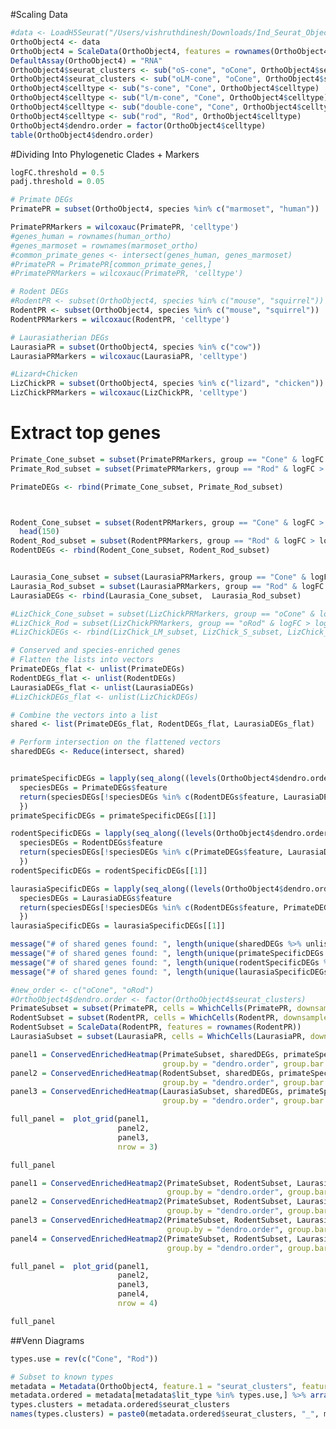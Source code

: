 #Scaling Data
```r
#data <- LoadH5Seurat("/Users/vishruthdinesh/Downloads/Ind_Seurat_Objects/CleanIntegratedObject.h5seurat")
OrthoObject4 <- data
OrthoObject4 = ScaleData(OrthoObject4, features = rownames(OrthoObject4))
DefaultAssay(OrthoObject4) = "RNA"
OrthoObject4$seurat_clusters <- sub("oS-cone", "oCone", OrthoObject4$seurat_clusters)
OrthoObject4$seurat_clusters <- sub("oLM-cone", "oCone", OrthoObject4$seurat_clusters)
OrthoObject4$celltype <- sub("s-cone", "Cone", OrthoObject4$celltype)
OrthoObject4$celltype <- sub("l/m-cone", "Cone", OrthoObject4$celltype)
OrthoObject4$celltype <- sub("double-cone", "Cone", OrthoObject4$celltype)
OrthoObject4$celltype <- sub("rod", "Rod", OrthoObject4$celltype)
OrthoObject4$dendro.order = factor(OrthoObject4$celltype)
table(OrthoObject4$dendro.order)
```

#Dividing Into Phylogenetic Clades + Markers
```r
logFC.threshold = 0.5
padj.threshold = 0.05

# Primate DEGs
PrimatePR = subset(OrthoObject4, species %in% c("marmoset", "human"))

PrimatePRMarkers = wilcoxauc(PrimatePR, 'celltype')
#genes_human = rownames(human_ortho)
#genes_marmoset = rownames(marmoset_ortho)
#common_primate_genes <- intersect(genes_human, genes_marmoset)
#PrimatePR = PrimatePR[common_primate_genes,]
#PrimatePRMarkers = wilcoxauc(PrimatePR, 'celltype')

# Rodent DEGs
#RodentPR <- subset(OrthoObject4, species %in% c("mouse", "squirrel"))
RodentPR <- subset(OrthoObject4, species %in% c("mouse", "squirrel"))
RodentPRMarkers = wilcoxauc(RodentPR, 'celltype')

# Laurasiatherian DEGs
LaurasiaPR = subset(OrthoObject4, species %in% c("cow"))
LaurasiaPRMarkers = wilcoxauc(LaurasiaPR, 'celltype')

#Lizard+Chicken
LizChickPR = subset(OrthoObject4, species %in% c("lizard", "chicken"))
LizChickPRMarkers = wilcoxauc(LizChickPR, 'celltype')
```
# Extract top genes
```r
Primate_Cone_subset = subset(PrimatePRMarkers, group == "Cone" & logFC > logFC.threshold & padj < padj.threshold) %>% arrange(padj)
Primate_Rod_subset = subset(PrimatePRMarkers, group == "Rod" & logFC > logFC.threshold & padj < padj.threshold) %>% arrange(padj)

PrimateDEGs <- rbind(Primate_Cone_subset, Primate_Rod_subset)



Rodent_Cone_subset = subset(RodentPRMarkers, group == "Cone" & logFC > logFC.threshold & padj < padj.threshold) %>% arrange(padj)%>% 
  head(150)
Rodent_Rod_subset = subset(RodentPRMarkers, group == "Rod" & logFC > logFC.threshold & padj < padj.threshold) %>% arrange(padj)
RodentDEGs <- rbind(Rodent_Cone_subset, Rodent_Rod_subset)


Laurasia_Cone_subset = subset(LaurasiaPRMarkers, group == "Cone" & logFC > logFC.threshold & padj < padj.threshold) %>% arrange(padj)%>% head(150)
Laurasia_Rod_subset = subset(LaurasiaPRMarkers, group == "Rod" & logFC > logFC.threshold & padj < padj.threshold) %>% arrange(padj)
LaurasiaDEGs <- rbind(Laurasia_Cone_subset,  Laurasia_Rod_subset)

#LizChick_Cone_subset = subset(LizChickPRMarkers, group == "oCone" & logFC > logFC.threshold & padj < padj.threshold) %>% arrange(padj)
#LizChick_Rod = subset(LizChickPRMarkers, group == "oRod" & logFC > logFC.threshold & padj < padj.threshold) %>% arrange(padj)
#LizChickDEGs <- rbind(LizChick_LM_subset, LizChick_S_subset, LizChick_Rod)

# Conserved and species-enriched genes
# Flatten the lists into vectors
PrimateDEGs_flat <- unlist(PrimateDEGs)
RodentDEGs_flat <- unlist(RodentDEGs)
LaurasiaDEGs_flat <- unlist(LaurasiaDEGs)
#LizChickDEGs_flat <- unlist(LizChickDEGs)

# Combine the vectors into a list
shared <- list(PrimateDEGs_flat, RodentDEGs_flat, LaurasiaDEGs_flat)

# Perform intersection on the flattened vectors
sharedDEGs <- Reduce(intersect, shared)


primateSpecificDEGs = lapply(seq_along((levels(OrthoObject4$dendro.order))), function(element){
  speciesDEGs = PrimateDEGs$feature
  return(speciesDEGs[!speciesDEGs %in% c(RodentDEGs$feature, LaurasiaDEGs$feature)])
  })
primateSpecificDEGs = primateSpecificDEGs[[1]]

rodentSpecificDEGs = lapply(seq_along((levels(OrthoObject4$dendro.order))), function(element){
  speciesDEGs = RodentDEGs$feature
  return(speciesDEGs[!speciesDEGs %in% c(PrimateDEGs$feature, LaurasiaDEGs$feature)])
  })
rodentSpecificDEGs = rodentSpecificDEGs[[1]]

laurasiaSpecificDEGs = lapply(seq_along((levels(OrthoObject4$dendro.order))), function(element){
  speciesDEGs = LaurasiaDEGs$feature
  return(speciesDEGs[!speciesDEGs %in% c(RodentDEGs$feature, PrimateDEGs$feature)])
  })
laurasiaSpecificDEGs = laurasiaSpecificDEGs[[1]]

```

```r
message("# of shared genes found: ", length(unique(sharedDEGs %>% unlist)))
message("# of shared genes found: ", length(unique(primateSpecificDEGs %>% unlist)))
message("# of shared genes found: ", length(unique(rodentSpecificDEGs %>% unlist)))
message("# of shared genes found: ", length(unique(laurasiaSpecificDEGs %>% unlist)))
```


```r
#new_order <- c("oCone", "oRod")
#OrthoObject4$dendro.order <- factor(OrthoObject4$seurat_clusters)
PrimateSubset = subset(PrimatePR, cells = WhichCells(PrimatePR, downsample = 500, seed = 12345))
RodentSubset = subset(RodentPR, cells = WhichCells(RodentPR, downsample = 500, seed = 12345))
RodentSubset = ScaleData(RodentPR, features = rownames(RodentPR))
LaurasiaSubset = subset(LaurasiaPR, cells = WhichCells(LaurasiaPR, downsample = 200, seed = 12345))

panel1 = ConservedEnrichedHeatmap(PrimateSubset, sharedDEGs, primateSpecificDEGs, rodentSpecificDEGs, laurasiaSpecificDEGs,
                                  group.by = "dendro.order", group.bar = FALSE,  draw.lines = FALSE)
panel2 = ConservedEnrichedHeatmap(RodentSubset, sharedDEGs, primateSpecificDEGs, rodentSpecificDEGs, laurasiaSpecificDEGs,
                                  group.by = "dendro.order", group.bar = FALSE,  draw.lines = FALSE)
panel3 = ConservedEnrichedHeatmap(LaurasiaSubset, sharedDEGs, primateSpecificDEGs, rodentSpecificDEGs, laurasiaSpecificDEGs,
                                  group.by = "dendro.order", group.bar = FALSE,  draw.lines = FALSE)

full_panel =  plot_grid(panel1, 
                        panel2, 
                        panel3, 
                        nrow = 3)

full_panel

```

```r
panel1 = ConservedEnrichedHeatmap2(PrimateSubset, RodentSubset, LaurasiaSubset, sharedDEGs,
                                   group.by = "dendro.order", group.bar = FALSE, draw.lines = FALSE, color = "magenta")
panel2 = ConservedEnrichedHeatmap2(PrimateSubset, RodentSubset, LaurasiaSubset, primateSpecificDEGs,
                                   group.by = "dendro.order", group.bar = FALSE, draw.lines = FALSE, color = "blue")
panel3 = ConservedEnrichedHeatmap2(PrimateSubset, RodentSubset, LaurasiaSubset, rodentSpecificDEGs,
                                   group.by = "dendro.order", group.bar = FALSE, draw.lines = FALSE, color = "turquoise3")
panel4 = ConservedEnrichedHeatmap2(PrimateSubset, RodentSubset, LaurasiaSubset, laurasiaSpecificDEGs,
                                   group.by = "dendro.order", group.bar = FALSE, draw.lines = FALSE, color = "orange")

full_panel =  plot_grid(panel1,
                        panel2,
                        panel3,
                        panel4,
                        nrow = 4)

full_panel
```

##Venn Diagrams
```r
types.use = rev(c("Cone", "Rod"))

# Subset to known types
metadata = Metadata(OrthoObject4, feature.1 = "seurat_clusters", feature.2 = "lit_type")
metadata.ordered = metadata[metadata$lit_type %in% types.use,] %>% arrange(factor(lit_type, levels = types.use))
types.clusters = metadata.ordered$seurat_clusters
names(types.clusters) = paste0(metadata.ordered$seurat_clusters, "_", metadata.ordered$lit_type)
```

